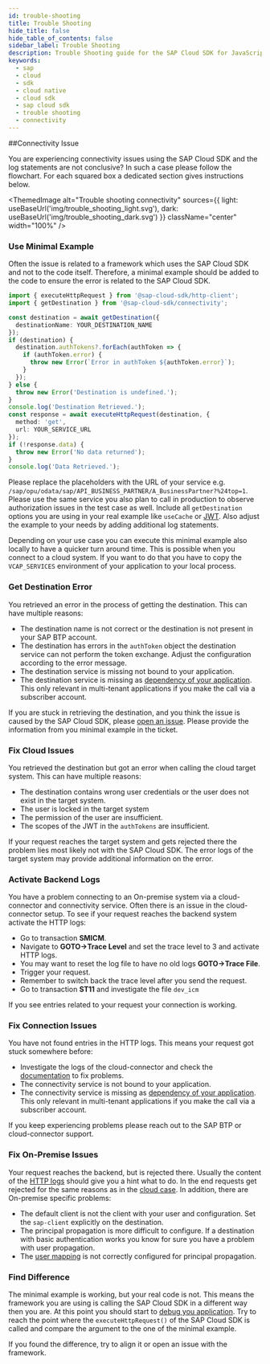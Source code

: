 ```yaml
---
id: trouble-shooting
title: Trouble Shooting
hide_title: false
hide_table_of_contents: false
sidebar_label: Trouble Shooting
description: Trouble Shooting guide for the SAP Cloud SDK for JavaScript
keywords:
  - sap
  - cloud
  - sdk
  - cloud native
  - cloud sdk
  - sap cloud sdk
  - trouble shooting
  - connectivity
---
```



##Connectivity Issue

You are experiencing connectivity issues using the SAP Cloud SDK and the log statements are not conclusive?
In such a case please follow the flowchart.
For each squared box a dedicated section gives instructions below.

<ThemedImage
  alt="Trouble shooting connectivity"
  sources={{
    light: useBaseUrl('img/trouble_shooting_light.svg'),
    dark: useBaseUrl('img/trouble_shooting_dark.svg')
  }}
  className="center"
  width="100%"
/>

### Use Minimal Example

Often the issue is related to a framework which uses the SAP Cloud SDK and not to the code itself.
Therefore, a minimal example should be added to the code to ensure the error is related to the SAP Cloud SDK.

```ts
import { executeHttpRequest } from '@sap-cloud-sdk/http-client';
import { getDestination } from '@sap-cloud-sdk/connectivity';

const destination = await getDestination({
  destinationName: YOUR_DESTINATION_NAME
});
if (destination) {
  destination.authTokens?.forEach(authToken => {
    if (authToken.error) {
      throw new Error(`Error in authToken ${authToken.error}`);
    }
  });
} else {
  throw new Error('Destination is undefined.');
}
console.log('Destination Retrieved.');
const response = await executeHttpRequest(destination, {
  method: 'get',
  url: YOUR_SERVICE_URL
});
if (!response.data) {
  throw new Error('No data returned');
}
console.log('Data Retrieved.');
```

Please replace the placeholders with the URL of your service e.g. `/sap/opu/odata/sap/API_BUSINESS_PARTNER/A_BusinessPartner?%24top=1`.
Please use the same service you also plan to call in production to observe authorization issues in the test case as well.
Include all `getDestination` options you are using in your real example like `useCache` or [JWT](./guides/how-to-retrieve-jwt).
Also adjust the example to your needs by adding additional log statements.

Depending on your use case you can execute this minimal example also locally to have a quicker turn around time.
This is possible when you connect to a cloud system.
If you want to do that you have to copy the `VCAP_SERVICES` environment of your application to your local process.

### Get Destination Error

You retrieved an error in the process of getting the destination.
This can have multiple reasons:

- The destination name is not correct or the destination is not present in your SAP BTP account.
- The destination has errors in the `authToken` object the destination service can not perform the token exchange.
  Adjust the configuration according to the error message.
- The destination service is missing not bound to your application.
- The destination service is missing as [dependency of your application](./tutorials/multi-tenant-application).
  This only relevant in multi-tenant applications if you make the call via a subscriber account.

If you are stuck in retrieving the destination, and you think the issue is caused by the SAP Cloud SDK, please [open an issue](https://github.com/SAP/cloud-sdk-js/issues/new/choose).
Please provide the information from you minimal example in the ticket.

### Fix Cloud Issues

You retrieved the destination but got an error when calling the cloud target system.
This can have multiple reasons:

- The destination contains wrong user credentials or the user does not exist in the target system.
- The user is locked in the target system
- The permission of the user are insufficient.
- The scopes of the JWT in the `authTokens` are insufficient.

If your request reaches the target system and gets rejected there the problem lies most likely not with the SAP Cloud SDK.
The error logs of the target system may provide additional information on the error.

### Activate Backend Logs

You have a problem connecting to an On-premise system via a cloud-connector and connectivity service.
Often there is an issue in the cloud-connector setup.
To see if your request reaches the backend system activate the HTTP logs:

- Go to transaction **SMICM**.
- Navigate to **GOTO->Trace Level** and set the trace level to 3 and activate HTTP logs.
- You may want to reset the log file to have no old logs **GOTO->Trace File**.
- Trigger your request.
- Remember to switch back the trace level after you send the request.
- Go to transaction **ST11** and investigate the file `dev_icm`

If you see entries related to your request your connection is working.

### Fix Connection Issues

You have not found entries in the HTTP logs.
This means your request got stuck somewhere before:

- Investigate the logs of the cloud-connector and check the [documentation](https://help.sap.com/docs/BTP/65de2977205c403bbc107264b8eccf4b/9b6510edf4d844a28f022b3db41f3202.html) to fix problems.
- The connectivity service is not bound to your application.
- The connectivity service is missing as [dependency of your application](./tutorials/multi-tenant-application).
  This only relevant in multi-tenant applications if you make the call via a subscriber account.

If you keep experiencing problems please reach out to the SAP BTP or cloud-connector support.

### Fix On-Premise Issues

Your request reaches the backend, but is rejected there.
Usually the content of the [HTTP logs](#activate-backend-logs) should give you a hint what to do.
In the end requests get rejected for the same reasons as in the [cloud case](#fix-cloud-issues).
In addition, there are On-premise specific problems:

- The default client is not the client with your user and configuration. Set the `sap-client` explicitly on the destination.
- The principal propagation is more difficult to configure.
  If a destination with basic authentication works you know for sure you have a problem with user propagation.
- The [user mapping](https://help.sap.com/docs/SAP_NETWEAVER_AS_ABAP_FOR_SOH_740/d528eef3dca14679bcb47b069aa17a9d/c830fd902dc8473b9e59db1576cc784b.html?version=7.40.16&locale=en-US) is not correctly configured for principal propagation.

### Find Difference

The minimal example is working, but your real code is not.
This means the framework you are using is calling the SAP Cloud SDK in a different way then you are.
At this point you should start to [debug you application](./guides/debug-remote-app).
Try to reach the point where the `executeHttpRequest()` of the SAP Cloud SDK is called and compare the argument to the one of the minimal example.

If you found the difference, try to align it or open an issue with the framework.
